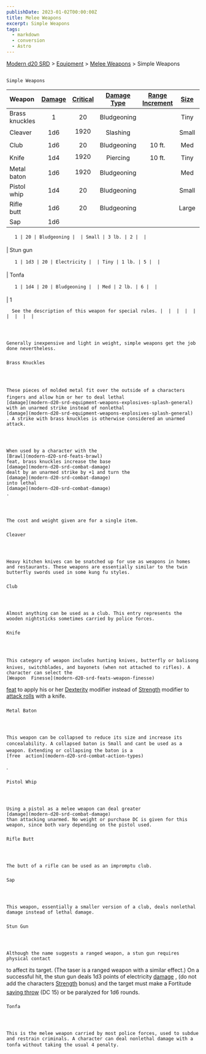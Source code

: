 ```yaml
---
publishDate: 2023-01-02T00:00:00Z
title: Melee Weapons
excerpt: Simple Weapons
tags:
  - markdown
  - conversion
  - Astro
---
```


[Modern d20 SRD](/#modernD20) >
[Equipment](modern-d20-srd-equipment-index) >
[Melee Weapons](modern-d20-srd-equipment-weapons-melee) > Simple Weapons

##

    Simple Weapons

| Weapon | [Damage](modern-d20-srd-equipment-weapons-melee) | [Critical](modern-d20-srd-equipment-weapons-melee) | [Damage Type](modern-d20-srd-equipment-weapons-melee) | [Range Increment](modern-d20-srd-equipment-weapons-melee) | [Size](modern-d20-srd-equipment-weapons-melee) | [Weight](modern-d20-srd-equipment-weapons-melee) | [Purchase DC](modern-d20-srd-equipment-weapons-melee) | [Restriction](modern-d20-srd-equipment-weapons-melee) |
| :-------- | :-----------------------------------------------------------------: | :-------------------------------------------------------------------: | :----------------------------------------------------------------------: | :--------------------------------------------------------------------------: | :---------------------------------------------------------------: | :-----------------------------------------------------------------: | :----------------------------------------------------------------------: | ----------------------------------------------------------------------: |
| Brass knuckles | 1 | 20 | Bludgeoning |  | Tiny | 1 lb. | 5 |  |
| Cleaver | 1d6 | 1920 | Slashing |  | Small | 2 lb. | 5 |  |
| Club | 1d6 | 20 | Bludgeoning | 10 ft. | Med | 3 lb. | 4 |  |
| Knife | 1d4 | 1920 | Piercing | 10 ft. | Tiny | 1 lb. | 7 |  |
| Metal baton | 1d6 | 1920 | Bludgeoning |  | Med | 2 lb. | 8 |  |
| Pistol whip | 1d4 | 20 | Bludgeoning |  | Small |  |  |  |
| Rifle butt | 1d6 | 20 | Bludgeoning |  | Large |  |  |  |
| Sap | 1d6

       1 | 20 | Bludgeoning |  | Small | 3 lb. | 2 |  |

| Stun gun

       1 | 1d3 | 20 | Electricity |  | Tiny | 1 lb. | 5 |  |

| Tonfa

       1 | 1d4 | 20 | Bludgeoning |  | Med | 2 lb. | 6 |  |

| 1

      See the description of this weapon for special rules. |  |  |  |  |  |  |  |  |




    Generally inexpensive and light in weight, simple weapons get the job done nevertheless.

###

    Brass Knuckles




    These pieces of molded metal fit over the outside of a characters fingers and allow him or her to deal lethal
    [damage](modern-d20-srd-equipment-weapons-explosives-splash-general)
    with an unarmed strike instead of nonlethal
    [damage](modern-d20-srd-equipment-weapons-explosives-splash-general)
    . A strike with brass knuckles is otherwise considered an unarmed attack.




    When used by a character with the
    [Brawl](modern-d20-srd-feats-brawl)
    feat, brass knuckles increase the base
    [damage](modern-d20-srd-combat-damage)
    dealt by an unarmed strike by +1 and turn the
    [damage](modern-d20-srd-combat-damage)
    into lethal
    [damage](modern-d20-srd-combat-damage)
    .




    The cost and weight given are for a single item.

###

    Cleaver




    Heavy kitchen knives can be snatched up for use as weapons in homes and restaurants. These weapons are essentially similar to the twin butterfly swords used in some kung fu styles.

###

    Club




    Almost anything can be used as a club. This entry represents the wooden nightsticks sometimes carried by police forces.

###

    Knife




    This category of weapon includes hunting knives, butterfly or balisong knives, switchblades, and bayonets (when not attached to rifles). A character can select the
    [Weapon  Finesse](modern-d20-srd-feats-weapon-finesse)
[feat](modern-d20-srd-feats-index)
to apply his or her
[Dexterity](modern-d20-srd-basics-ability-scores)
modifier instead of
[Strength](modern-d20-srd-basics-ability-scores)
modifier to
[attack rolls](modern-d20-srd-combat-attack-roll)
with a knife.

###

    Metal Baton




    This weapon can be collapsed to reduce its size and increase its concealability. A collapsed baton is Small and cant be used as a weapon. Extending or collapsing the baton is a
    [free  action](modern-d20-srd-combat-action-types)
.

###

    Pistol Whip




    Using a pistol as a melee weapon can deal greater
    [damage](modern-d20-srd-combat-damage)
    than attacking unarmed. No weight or purchase DC is given for this weapon, since both vary depending on the pistol used.

###

    Rifle Butt




    The butt of a rifle can be used as an impromptu club.

###

    Sap




    This weapon, essentially a smaller version of a club, deals nonlethal damage instead of lethal damage.

###

    Stun Gun




    Although the name suggests a ranged weapon, a stun gun requires physical contact

to affect its target. (The taser is a ranged weapon with a similar effect.)
On a successful hit, the stun gun deals 1d3 points of electricity
[damage](modern-d20-srd-combat-damage)
, (do
not add the characters
[Strength](modern-d20-srd-basics-ability-scores)
bonus) and the target must make a Fortitude
[saving throw](modern-d20-srd-basics-saving-throws)
(DC 15) or be paralyzed for 1d6 rounds.

###

    Tonfa




    This is the melee weapon carried by most police forces, used to subdue and restrain criminals. A character can deal nonlethal damage with a tonfa without taking the usual 4 penalty.
